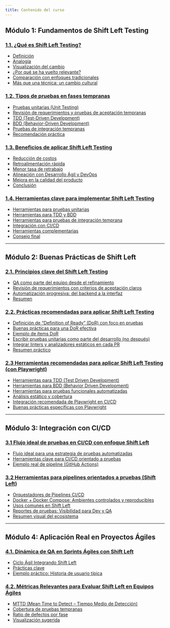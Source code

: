 ```yaml
---
title: Contenido del curso
---
```


## Módulo 1: Fundamentos de Shift Left Testing

### [1.1. ¿Qué es Shift Left Testing?](/docs/sena/fc_docs/shift-left-testingen-desarrolloagil/1.1_que_es_shift_left_testing)

- [Definición](/docs/sena/fc_docs/shift-left-testingen-desarrolloagil/1.1_que_es_shift_left_testing#definición)
- [Analogía](/docs/sena/fc_docs/shift-left-testingen-desarrolloagil/1.1_que_es_shift_left_testing#analogía)
- [Visualización del cambio](/docs/sena/fc_docs/shift-left-testingen-desarrolloagil/1.1_que_es_shift_left_testing#visualización-del-cambio)
- [¿Por qué se ha vuelto relevante?](/docs/sena/fc_docs/shift-left-testingen-desarrolloagil/1.1_que_es_shift_left_testing#por-qué-se-ha-vuelto-relevante)
- [Comparación con enfoques tradicionales](/docs/sena/fc_docs/shift-left-testingen-desarrolloagil/1.1_que_es_shift_left_testing#comparación-con-enfoques-tradicionales)
- [Más que una técnica: un cambio cultural](/docs/sena/fc_docs/shift-left-testingen-desarrolloagil/1.1_que_es_shift_left_testing#más-que-una-técnica-un-cambio-cultural)

### [1.2. Tipos de pruebas en fases tempranas](/docs/sena/fc_docs/shift-left-testingen-desarrolloagil/1.2_tipos_de_pruebas_en_fases_tempranas)

- [Pruebas unitarias (Unit Testing)](/docs/sena/fc_docs/shift-left-testingen-desarrolloagil/1.2_tipos_de_pruebas_en_fases_tempranas#pruebas-unitarias-unit-testing)
- [Revisión de requerimientos y pruebas de aceptación tempranas](/docs/sena/fc_docs/shift-left-testingen-desarrolloagil/1.2_tipos_de_pruebas_en_fases_tempranas#revisión-de-requerimientos-y-pruebas-de-aceptación-tempranas)
- [TDD (Test-Driven Development)](/docs/sena/fc_docs/shift-left-testingen-desarrolloagil/1.2_tipos_de_pruebas_en_fases_tempranas#tdd-test-driven-development)
- [BDD (Behavior-Driven Development)](/docs/sena/fc_docs/shift-left-testingen-desarrolloagil/1.2_tipos_de_pruebas_en_fases_tempranas#bdd-behavior-driven-development)
- [Pruebas de integración tempranas](/docs/sena/fc_docs/shift-left-testingen-desarrolloagil/1.2_tipos_de_pruebas_en_fases_tempranas#pruebas-de-integración-tempranas)
- [Recomendación práctica](/docs/sena/fc_docs/shift-left-testingen-desarrolloagil/1.2_tipos_de_pruebas_en_fases_tempranas#recomendación-práctica)

### [1.3. Beneficios de aplicar Shift Left Testing](/docs/sena/fc_docs/shift-left-testingen-desarrolloagil/1.3_beneficios_de_aplicar_shift_left_testing)

- [Reducción de costos](/docs/sena/fc_docs/shift-left-testingen-desarrolloagil/1.3_beneficios_de_aplicar_shift_left_testing#reducción-de-costos)
- [Retroalimentación rápida](/docs/sena/fc_docs/shift-left-testingen-desarrolloagil/1.3_beneficios_de_aplicar_shift_left_testing#retroalimentación-rápida)
- [Menor tasa de retrabajo](/docs/sena/fc_docs/shift-left-testingen-desarrolloagil/1.3_beneficios_de_aplicar_shift_left_testing#menor-tasa-de-retrabajo)
- [Alineación con Desarrollo Ágil y DevOps](/docs/sena/fc_docs/shift-left-testingen-desarrolloagil/1.3_beneficios_de_aplicar_shift_left_testing#alineación-con-desarrollo-ágil-y-devops)
- [Mejora en la calidad del producto](/docs/sena/fc_docs/shift-left-testingen-desarrolloagil/1.3_beneficios_de_aplicar_shift_left_testing#mejora-en-la-calidad-del-producto)
- [Conclusión](/docs/sena/fc_docs/shift-left-testingen-desarrolloagil/1.3_beneficios_de_aplicar_shift_left_testing#conclusión)

### [1.4. Herramientas clave para implementar Shift Left Testing](/docs/sena/fc_docs/shift-left-testingen-desarrolloagil/1.4_herramientas_clave_para_implementar_shift_left_testing)

- [Herramientas para pruebas unitarias](/docs/sena/fc_docs/shift-left-testingen-desarrolloagil/1.4_herramientas_clave_para_implementar_shift_left_testing#herramientas-para-pruebas-unitarias)
- [Herramientas para TDD y BDD](/docs/sena/fc_docs/shift-left-testingen-desarrolloagil/1.4_herramientas_clave_para_implementar_shift_left_testing#herramientas-para-tdd-y-bdd)
- [Herramientas para pruebas de integración temprana](/docs/sena/fc_docs/shift-left-testingen-desarrolloagil/1.4_herramientas_clave_para_implementar_shift_left_testing#herramientas-para-pruebas-de-integración-temprana)
- [Integración con CI/CD](/docs/sena/fc_docs/shift-left-testingen-desarrolloagil/1.4_herramientas_clave_para_implementar_shift_left_testing#integración-con-cicd)
- [Herramientas complementarias](/docs/sena/fc_docs/shift-left-testingen-desarrolloagil/1.4_herramientas_clave_para_implementar_shift_left_testing#herramientas-complementarias)
- [Consejo final](/docs/sena/fc_docs/shift-left-testingen-desarrolloagil/1.4_herramientas_clave_para_implementar_shift_left_testing#consejo-final)
---

## Módulo 2: Buenas Prácticas de Shift Left

### [2.1. Principios clave del Shift Left Testing](/docs/sena/fc_docs/shift-left-testingen-desarrolloagil/2.1_principios_clave_del_shift_left_testing)

- [QA como parte del equipo desde el refinamiento](/docs/sena/fc_docs/shift-left-testingen-desarrolloagil/2.1_principios_clave_del_shift_left_testing#qa-como-parte-del-equipo-desde-el-refinamiento) 
- [Revisión de requerimientos con criterios de aceptación claros](/docs/sena/fc_docs/shift-left-testingen-desarrolloagil/2.1_principios_clave_del_shift_left_testing#revisión-de-requerimientos-con-criterios-de-aceptación-claros)
- [Automatización progresiva: del backend a la interfaz](/docs/sena/fc_docs/shift-left-testingen-desarrolloagil/2.1_principios_clave_del_shift_left_testing#automatización-progresiva-del-backend-a-la-interfaz)
- [Resumen](/docs/sena/fc_docs/shift-left-testingen-desarrolloagil/2.1_principios_clave_del_shift_left_testing#resumen)

### [2.2. Prácticas recomendadas para aplicar Shift Left Testing](/docs/sena/fc_docs/shift-left-testingen-desarrolloagil/2.2_practicas_recomendadas_para_aplicar_shift_left_testing)

- [Definición de “Definition of Ready” (DoR) con foco en pruebas](/docs/sena/fc_docs/shift-left-testingen-desarrolloagil/2.2_practicas_recomendadas_para_aplicar_shift_left_testing#definición-de-definition-of-ready-dor-con-foco-en-pruebas)
- [Buenas prácticas para una DoR efectiva](/docs/sena/fc_docs/shift-left-testingen-desarrolloagil/2.2_practicas_recomendadas_para_aplicar_shift_left_testing#buenas-prácticas-para-una-dor-efectiva)
- [Ejemplo de ítems DoR](/docs/sena/fc_docs/shift-left-testingen-desarrolloagil/2.2_practicas_recomendadas_para_aplicar_shift_left_testing#ejemplo-de-ítems-dor)
- [Escribir pruebas unitarias como parte del desarrollo (no después)](/docs/sena/fc_docs/shift-left-testingen-desarrolloagil/2.2_practicas_recomendadas_para_aplicar_shift_left_testing#escribir-pruebas-unitarias-como-parte-del-desarrollo-no-despu%C3%A9s)
- [Integrar linters y analizadores estáticos en cada PR](/docs/sena/fc_docs/shift-left-testingen-desarrolloagil/2.2_practicas_recomendadas_para_aplicar_shift_left_testing#integrar-linters-y-analizadores-estáticos-en-cada-pr)
- [Resumen práctico](/docs/sena/fc_docs/shift-left-testingen-desarrolloagil/2.2_practicas_recomendadas_para_aplicar_shift_left_testing#resumen-práctico)

### [2.3 Herramientas recomendadas para aplicar Shift Left Testing (con Playwright)](/docs/sena/fc_docs/shift-left-testingen-desarrolloagil/2.3_herramientas_recomendadas_para_aplicar_shift_left_testing_(con_playwright))

- [Herramientas para TDD (Test Driven Development)](/docs/sena/fc_docs/shift-left-testingen-desarrolloagil/2.3_herramientas_recomendadas_para_aplicar_shift_left_testing_(con_playwright)#herramientas-para-tdd-test-driven-development)
- [Herramientas para BDD (Behavior Driven Development)](/docs/sena/fc_docs/shift-left-testingen-desarrolloagil/2.3_herramientas_recomendadas_para_aplicar_shift_left_testing_(con_playwright)#herramientas-para-bdd-behavior-driven-development)
- [Herramientas para pruebas funcionales automatizadas](/docs/sena/fc_docs/shift-left-testingen-desarrolloagil/2.3_herramientas_recomendadas_para_aplicar_shift_left_testing_(con_playwright)#herramientas-para-pruebas-funcionales-automatizadas)
- [Análisis estático y cobertura](/docs/sena/fc_docs/shift-left-testingen-desarrolloagil/2.3_herramientas_recomendadas_para_aplicar_shift_left_testing_(con_playwright)#an%C3%A1lisis-est%C3%A1tico-y-cobertura)
- [Integración recomendada de Playwright en CI/CD](/docs/sena/fc_docs/shift-left-testingen-desarrolloagil/2.3_herramientas_recomendadas_para_aplicar_shift_left_testing_(con_playwright)#integraci%C3%B3n-recomendada-de-playwright-en-cicd)
- [Buenas prácticas específicas con Playwright](/docs/sena/fc_docs/shift-left-testingen-desarrolloagil/2.3_herramientas_recomendadas_para_aplicar_shift_left_testing_(con_playwright)#buenas-pr%C3%A1cticas-espec%C3%ADficas-con-playwright)

---

## Módulo 3: Integración con CI/CD

### [3.1 Flujo ideal de pruebas en CI/CD con enfoque Shift Left](/docs/sena/fc_docs/shift-left-testingen-desarrolloagil/3.1_flujo_ideal_de_pruebas_en_ci_cd_con_enfoque_shift_left)

- [Flujo ideal para una estrategia de pruebas automatizadas](/docs/sena/fc_docs/shift-left-testingen-desarrolloagil/3.1_flujo_ideal_de_pruebas_en_ci_cd_con_enfoque_shift_left#flujo-ideal-para-una-estrategia-de-pruebas-automatizadas)
- [Herramientas clave para CI/CD orientado a pruebas](/docs/sena/fc_docs/shift-left-testingen-desarrolloagil/3.1_flujo_ideal_de_pruebas_en_ci_cd_con_enfoque_shift_left#herramientas-clave-para-cicd-orientado-a-pruebas)
- [Ejemplo real de pipeline (GitHub Actions)](/docs/sena/fc_docs/shift-left-testingen-desarrolloagil/3.1_flujo_ideal_de_pruebas_en_ci_cd_con_enfoque_shift_left#ejemplo-real-de-pipeline-github-actions)

### [3.2 Herramientas para pipelines orientados a pruebas (Shift Left)](/docs/sena/fc_docs/shift-left-testingen-desarrolloagil/3.2_herramientas_para_pipelines_orientados_a_pruebas_shift_left)

- [Orquestadores de Pipelines CI/CD](/docs/sena/fc_docs/shift-left-testingen-desarrolloagil/3.2_herramientas_para_pipelines_orientados_a_pruebas_shift_left#orquestadores-de-pipelines-cicd)
- [Docker + Docker Compose: Ambientes controlados y reproducibles](/docs/sena/fc_docs/shift-left-testingen-desarrolloagil/3.2_herramientas_para_pipelines_orientados_a_pruebas_shift_left#docker--docker-compose-ambientes-controlados-y-reproducibles)
- [Usos comunes en Shift Left](/docs/sena/fc_docs/shift-left-testingen-desarrolloagil/3.2_herramientas_para_pipelines_orientados_a_pruebas_shift_left#usos-comunes-en-shift-left)
- [Reportes de pruebas: Visibilidad para Dev y QA](/docs/sena/fc_docs/shift-left-testingen-desarrolloagil/3.2_herramientas_para_pipelines_orientados_a_pruebas_shift_left#reportes-de-pruebas-visibilidad-para-dev-y-qa)
- [Resumen visual del ecosistema](/docs/sena/fc_docs/shift-left-testingen-desarrolloagil/3.2_herramientas_para_pipelines_orientados_a_pruebas_shift_left#resumen-visual-del-ecosistema)

---

## Módulo 4: Aplicación Real en Proyectos Ágiles

### [4.1. Dinámica de QA en Sprints Ágiles con Shift Left](/docs/sena/fc_docs/shift-left-testingen-desarrolloagil/4.1_dinamica_de_qa_en_sprints_agiles_con_shift_left)

- [Ciclo Ágil Integrando Shift Left](/docs/sena/fc_docs/shift-left-testingen-desarrolloagil/4.1_dinamica_de_qa_en_sprints_agiles_con_shift_left#ciclo-ágil-integrando-shift-left)
- [Prácticas clave](/docs/sena/fc_docs/shift-left-testingen-desarrolloagil/4.1_dinamica_de_qa_en_sprints_agiles_con_shift_left#prácticas-clave)
- [Ejemplo práctico: Historia de usuario típica](/docs/sena/fc_docs/shift-left-testingen-desarrolloagil/4.1_dinamica_de_qa_en_sprints_agiles_con_shift_left#ejemplo-práctico-historia-de-usuario-típica)

### [4.2. Métricas Relevantes para Evaluar Shift Left en Equipos Ágiles](/docs/sena/fc_docs/shift-left-testingen-desarrolloagil/4.2_metricas_relevantes_para_evaluar_shift_left_en_equipos_agiles)

- [MTTD (Mean Time to Detect – Tiempo Medio de Detección)](/docs/sena/fc_docs/shift-left-testingen-desarrolloagil/4.2_metricas_relevantes_para_evaluar_shift_left_en_equipos_agiles#mttd-mean-time-to-detect--tiempo-medio-de-detecci%C3%B3n)
- [Cobertura de pruebas tempranas](/docs/sena/fc_docs/shift-left-testingen-desarrolloagil/4.2_metricas_relevantes_para_evaluar_shift_left_en_equipos_agiles#cobertura-de-pruebas-tempranas)
- [Ratio de defectos por fase](/docs/sena/fc_docs/shift-left-testingen-desarrolloagil/4.2_metricas_relevantes_para_evaluar_shift_left_en_equipos_agiles#ratio-de-defectos-por-fase)
- [Visualización sugerida](/docs/sena/fc_docs/shift-left-testingen-desarrolloagil/4.2_metricas_relevantes_para_evaluar_shift_left_en_equipos_agiles#visualización-sugerida)

